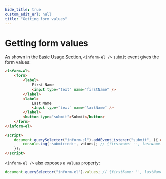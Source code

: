 ```yaml
---
hide_title: true
custom_edit_url: null
title: "Getting form values"
---
```


# Getting form values

As shown in the [Basic Usage Section](getting-started#basic-usage), `<inform-el />` `submit` event gives the form values:

```html
<inform-el>
    <form>
        <label>
            First Name
            <input type="text" name="firstName" />
        </label>
        <label>
            Last Name
            <input type="text" name="lastName" />
        </label>
        <button type="submit">Submit</button>
    </form>
</inform-el>

<script>
    document.querySelector("inform-el").addEventListener("submit", ({ detail: { values } }) => {
        console.log("Submitted:", values); // {firstName: '', lastName: ''}
    });
</script>
```

`<inform-el />` also exposes a `values` property:

```javascript
document.querySelector("inform-el").values; // {firstName: '', lastName: ''}
```
